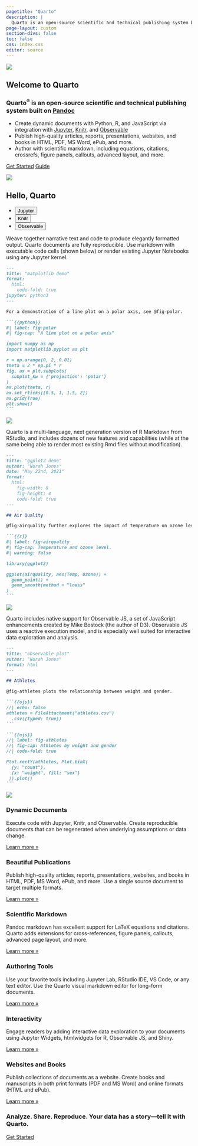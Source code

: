 ```yaml
---
pagetitle: "Quarto"
description: |
  Quarto is an open-source scientific and technical publishing system built on Pandoc
page-layout: custom
section-divs: false
toc: false
css: index.css
editor: source
---
```


::: {.hero-banner}

::: {.hero-image .hero-image-left}
![](images/hero_left.png)
:::

::: {.content-block}

# Welcome to Quarto

### Quarto^[®]{.trademark}^ is an open-source scientific and technical publishing system built on [Pandoc](https://pandoc.org)

- Create dynamic documents with Python, R, and JavaScript via integration with [Jupyter](https://jupyter.org/), [Knitr](https://yihui.org/knitr/), and [Observable](https://github.com/observablehq/)
- Publish high-quality articles, reports, presentations, websites, and books in HTML, PDF, MS Word, ePub, and more.
- Author with scientific markdown, including equations, citations, crossrefs, figure panels, callouts, advanced layout, and more.

::: {.hero-buttons}
[Get Started](docs/get-started/){.btn-get-started .btn-action .btn .btn-success .btn-lg role="button"}
[Guide](docs/guide/){#btn-guide .btn-action .btn .btn-info .btn-lg role="button"}
::: 

:::

::: {.hero-image .hero-image-right}
![](images/hero_right.png)
:::

:::


::: {.hello-quarto .alt-background}
::: {.content-block}

::: {.hello-quarto-banner}
# Hello, Quarto 
<ul class="nav nav-pills" id="hello-quarto-tab" role="tablist">
  <li class="nav-item" role="presentation">
    <button class="nav-link active" id="jupyter-tab" data-bs-toggle="pill" data-bs-target="#jupyter" type="button" role="tab" aria-controls="jupyter" aria-selected="true">Jupyter</button>
  </li>
  <li class="nav-item" role="presentation">
    <button class="nav-link" id="knitr-tab" data-bs-toggle="pill" data-bs-target="#knitr" type="button" role="tab" aria-controls="knitr" aria-selected="false">Knitr</button>
  </li>
  <li class="nav-item" role="presentation">
    <button class="nav-link" id="observable-tab" data-bs-toggle="pill" data-bs-target="#observable" type="button" role="tab" aria-controls="observable" aria-selected="false">Observable</button>
  </li>
</ul>
:::

<div class="tab-content" id="hello-quarto-tabcontent">

<div class="tab-pane fade  show active" id="jupyter" role="tabpanel" aria-labelledby="jupyter-tab">

Weave together narrative text and code to produce elegantly formatted output. Quarto documents are fully reproducible. Use markdown with executable code cells (shown below) or render existing Jupyter Notebooks using any Jupyter kernel.

::: {.grid}
::: {.g-col-lg-6 .g-col-12}
````markdown
---
title: "matplotlib demo"
format:
  html:
    code-fold: true
jupyter: python3
---

For a demonstration of a line plot on a polar axis, see @fig-polar.

```{{python}}
#| label: fig-polar
#| fig-cap: "A line plot on a polar axis"

import numpy as np
import matplotlib.pyplot as plt

r = np.arange(0, 2, 0.01)
theta = 2 * np.pi * r
fig, ax = plt.subplots(
  subplot_kw = {'projection': 'polar'} 
)
ax.plot(theta, r)
ax.set_rticks([0.5, 1, 1.5, 2])
ax.grid(True)
plt.show()
```
````
:::

::: {.hello-output .g-col-lg-6 .g-col-12}

![](images/hello-jupyter.png)

:::
:::

</div>

<div class="tab-pane fade" id="knitr" role="tabpanel" aria-labelledby="knitr-tab">

Quarto is a multi-language, next generation version of R Markdown from RStudio, and includes dozens of new features and capabilities (while at the same being able to render most existing Rmd files without modification).

::: {.grid}
::: {.g-col-lg-6 .g-col-12}
````markdown
---
title: "ggplot2 demo"
author: "Norah Jones"
date: "May 22nd, 2021"
format: 
  html:
    fig-width: 8
    fig-height: 4
    code-fold: true
---

## Air Quality

@fig-airquality further explores the impact of temperature on ozone level.

```{{r}}
#| label: fig-airquality
#| fig-cap: Temperature and ozone level.
#| warning: false

library(ggplot2)

ggplot(airquality, aes(Temp, Ozone)) + 
  geom_point() + 
  geom_smooth(method = "loess"
)
```
````
:::

::: {.hello-output .g-col-lg-6 .g-col-12}

![](images/hello-knitr.png)

:::
:::

</div>

<div class="tab-pane fade" id="observable" role="tabpanel" aria-labelledby="observable-tab">

Quarto includes native support for Observable JS, a set of JavaScript enhancements created by Mike Bostock (the author of D3). Observable JS uses a reactive execution model, and is especially well suited for interactive data exploration and analysis.



::: {.grid}
::: {.g-col-lg-6 .g-col-12}
````markdown
---
title: "observable plot"
author: "Norah Jones"
format: html
---

## Athletes

@fig-athletes plots the relationship between weight and gender.

```{{ojs}}
//| echo: false
athletes = FileAttachment("athletes.csv")
  .csv({typed: true})
```

```{{ojs}}
//| label: fig-athletes
//| fig-cap: Athletes by weight and gender
//| code-fold: true

Plot.rectY(athletes, Plot.binX(
  {y: "count"}, 
  {x: "weight", fill: "sex"}
 )).plot()
```
````
:::


::: {.hello-output .g-col-lg-6 .g-col-12}

![](images/hello-observable.png)

:::


:::

</div>

</div>



::: {.grid}


:::
:::
:::


::: {.content-block}
::: {.features}

::: {.feature}
### Dynamic Documents
Execute code with Jupyter, Knitr, and Observable. Create reproducible documents that can be regenerated when underlying assumptions or data change.

::: {.learn-more}
[Learn more »](docs/computations/running-code.qmd)
:::
:::

::: {.feature}
### Beautiful Publications
Publish high-quality articles, reports, presentations, websites, and books in HTML, PDF, MS Word, ePub, and more. Use a single source document to target multiple formats.

::: {.learn-more}
[Learn more »](docs/output-formats/all-formats.qmd)
:::
:::

::: {.feature}
### Scientific Markdown
Pandoc markdown has excellent support for LaTeX equations and citations. Quarto adds extensions for cross-references, figure panels, callouts, advanced page layout, and more.

::: {.learn-more}
[Learn more »](docs/authoring/markdown-basics.qmd)
:::
:::

::: {.feature}
### Authoring Tools
Use your favorite tools including Jupyter Lab, RStudio IDE, VS Code, or any text editor. Use the Quarto visual markdown editor for long-form documents.

::: {.learn-more}
[Learn more »](docs/tools/jupyter-lab.qmd)
:::
:::

::: {.feature}
### Interactivity
Engage readers by adding interactive data exploration to your documents using Jupyter Widgets, htmlwidgets for R, Observable JS, and Shiny.

::: {.learn-more}
[Learn more »](docs/interactive/)
:::
:::

::: {.feature}
### Websites and Books
Publish collections of documents as a website. Create books and manuscripts in both print formats (PDF and MS Word) and online formats (HTML and ePub).

::: {.learn-more}
[Learn more »](docs/websites/)
:::
:::

:::
:::


::: {.get-started .alt-background}
::: {.content-block}

### Analyze. Share. Reproduce. Your data has a story---tell it with Quarto.

[Get Started](docs/get-started/index.html){.btn-get-started .btn-action .btn .btn-success .btn-lg role="button"}

:::
:::

